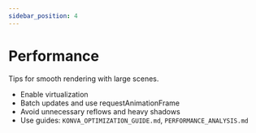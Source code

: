 ```yaml
---
sidebar_position: 4
---
```


# Performance

Tips for smooth rendering with large scenes.

- Enable virtualization
- Batch updates and use requestAnimationFrame
- Avoid unnecessary reflows and heavy shadows
- Use guides: `KONVA_OPTIMIZATION_GUIDE.md`, `PERFORMANCE_ANALYSIS.md`
